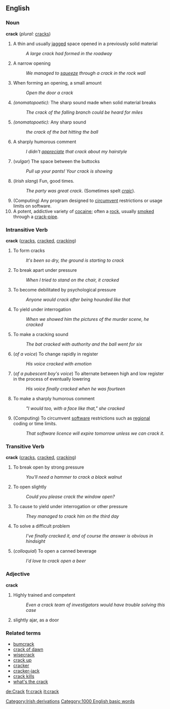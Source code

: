 ==English==

=== Noun ===
'''crack'''  (''plural:'' [[cracks]])
# A thin and usually [[jagged]] space opened in a previously solid material
#: ''A large crack had formed in the roadway''
# A narrow opening
#: ''We managed to [[squeeze]] through a crack in the rock wall''
# When forming an opening, a small amount
#: ''Open the door a crack''
#''(onomatopoetic):''  The sharp sound made when solid material breaks
#: ''The crack of the falling branch could be heard for miles''
#''(onomatopoetic):'' Any sharp sound
#: ''the crack of the bat hitting the ball''
# A sharply humorous comment
#: ''I didn't [[appreciate]] that crack about my hairstyle''
# (''vulgar'') The space between the buttocks
#: ''Pull up your pants! Your crack is showing''
# (''Irish slang'') Fun, good times.
#:''The party was great crack''. (Sometimes spelt ''[[craic]]'').
# (Computing) Any program designed to [[circumvent]] restrictions or usage limits on software.
# A potent, addictive variety of [[cocaine]]; often a [[rock]], usually [[smoked]] through a [[crack-pipe]].

=== Intransitive Verb ===
'''crack'''   ([[cracks]], [[cracked]], [[cracking]])
# To form cracks
#: ''It's been so dry, the ground is starting to crack''
# To break apart under pressure
#: ''When I tried to stand on the chair, it cracked''
# To become debilitated by psychological pressure
#: ''Anyone would crack after being hounded like that''
# To yield under interrogation
#: ''When we showed him the pictures of the murder scene, he cracked''
# To make a cracking sound
#: ''The bat cracked with authority and the ball went for six''
# (''of a voice'') To change rapidly in register
#: ''His voice cracked with emotion''
# (''of a pubescent boy's voice'') To alternate between high and low register in the process of eventually lowering
#: ''His voice finally cracked when he was fourteen''
# To make a sharply humorous comment
#: ''"I would too, with a face like that," she cracked''
# (Computing) To circumvent [[software]] restrictions such as [[regional]] coding or time limits.
#: ''That software licence will expire tomorrow unless we can crack it.''

=== Transitive Verb ===
'''crack'''   ([[cracks]], [[cracked]], [[cracking]])
# To break open by strong pressure
#: ''You'll need a hammer to crack a black walnut''
# To open slightly
#: ''Could you please crack the window open?''
# To cause to yield under interrogation or other pressure
#: ''They managed to crack him on the third day''
# To solve a difficult problem
#: ''I've finally cracked it, and of course the answer is obvious in hindsight''
# (''colloquial'') To open a canned beverage
#: ''I'd love to crack open a beer''

===Adjective===
'''crack'''  
# Highly trained and competent
#: ''Even a crack team of investigators would have trouble solving this case''
# slightly ajar, as a door

===Related terms===
*[[bumcrack]]
*[[crack of dawn]]
*[[wisecrack]]
*[[crack up]]
*[[cracker]]
*[[cracker-jack]]<!--varients: [[cracker jack]], [[Cracker Jack]](tm)-->
*[[crack kills]]<!--pl, historic anti-drug phrase in US.  +Bart Simpson-->
*[[what's the crack]]

[[Category:Irish derivations]]
[[Category:1000 English basic words]]

[[de:Crack]]
[[fr:crack]]
[[it:crack]]